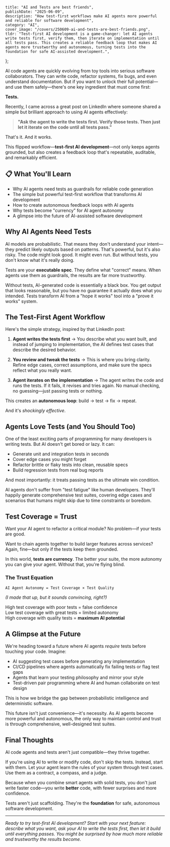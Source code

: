    title: "AI and Tests are best friends",
    publishDate: "2025-06-09",
    description: "How test-first workflows make AI agents more powerful and reliable for software development",
    category: "AI",
    cover_image: "/covers/250609-ai-and-tests-are-best-friends.png",
    tldr: "Test-first AI development is a game-changer: let AI agents write tests first, verify them, then iterate on implementation until all tests pass. This creates a reliable feedback loop that makes AI agents more trustworthy and autonomous, turning tests into the foundation for safe AI-assisted development.",
};

AI code agents are quickly evolving from toy tools into serious software collaborators. They can write code, refactor systems, fix bugs, and even understand documentation. But if you want to unlock their full potential—and use them safely—there's one key ingredient that must come first:

**Tests.**

Recently, I came across a great post on LinkedIn where someone shared a simple but brilliant approach to using AI agents effectively:

> **"Ask the agent to write the tests first. Verify those tests. Then just let it iterate on the code until all tests pass."**

That's it. And it works.

This flipped workflow—**test-first AI development**—not only keeps agents grounded, but also creates a feedback loop that's repeatable, auditable, and remarkably efficient.

## 📋 What You'll Learn

- Why AI agents need tests as guardrails for reliable code generation
- The simple but powerful test-first workflow that transforms AI development
- How to create autonomous feedback loops with AI agents
- Why tests become "currency" for AI agent autonomy
- A glimpse into the future of AI-assisted software development

## Why AI Agents Need Tests

AI models are probabilistic. That means they don't understand your intent—they predict likely outputs based on patterns. That's powerful, but it's also risky. The code might look good. It might even run. But without tests, you don't know what it's really doing.

Tests are your **executable spec**. They define what "correct" means. When agents use them as guardrails, the results are far more trustworthy.

<Callout type="info" title="The Probabilistic Problem">

Without tests, AI-generated code is essentially a black box. You get output that looks reasonable, but you have no guarantee it actually does what you intended. Tests transform AI from a "hope it works" tool into a "prove it works" system.

</Callout>

## The Test-First Agent Workflow

Here's the simple strategy, inspired by that LinkedIn post:

1. **Agent writes the tests first** →
   You describe what you want built, and instead of jumping to implementation, the AI defines test cases that describe the desired behavior.

2. **You review and tweak the tests** →
   This is where you bring clarity. Refine edge cases, correct assumptions, and make sure the specs reflect what you really want.

3. **Agent iterates on the implementation** →
   The agent writes the code and runs the tests. If it fails, it revises and tries again. No manual checking, no guessing—just passing tests or nothing.

This creates an **autonomous loop**: build → test → fix → repeat.

And it's *shockingly effective*.

## Agents Love Tests (and You Should Too)

One of the least exciting parts of programming for many developers is writing tests. But AI doesn't get bored or lazy. It can:

* Generate unit and integration tests in seconds
* Cover edge cases you might forget
* Refactor brittle or flaky tests into clean, reusable specs
* Build regression tests from real bug reports

And most importantly: it treats passing tests as the ultimate win condition.

<Callout type="success" title="The AI Advantage">

AI agents don't suffer from "test fatigue" like human developers. They'll happily generate comprehensive test suites, covering edge cases and scenarios that humans might skip due to time constraints or boredom.

</Callout>

## Test Coverage = Trust

Want your AI agent to refactor a critical module? No problem—if your tests are good.

Want to chain agents together to build larger features across services? Again, fine—but only if the tests keep them grounded.

In this world, **tests are currency**. The better your suite, the more autonomy you can give your agent. Without that, you're flying blind.

### The Trust Equation

```
AI Agent Autonomy = Test Coverage × Test Quality
```

*(I made that up, but it sounds convincing, right?)*

High test coverage with poor tests = false confidence  
Low test coverage with great tests = limited autonomy  
High coverage with quality tests = **maximum AI potential**

## A Glimpse at the Future

We're heading toward a future where AI agents *require* tests before touching your code. Imagine:

* AI suggesting test cases before generating any implementation
* CI/CD pipelines where agents automatically fix failing tests or flag test gaps
* Agents that learn your testing philosophy and mirror your style
* Test-driven pair programming where AI and human collaborate on test design

This is how we bridge the gap between probabilistic intelligence and deterministic software.

<Callout type="warning" title="The Reality Check">

This future isn't just convenience—it's necessity. As AI agents become more powerful and autonomous, the only way to maintain control and trust is through comprehensive, well-designed test suites.

</Callout>

## Final Thoughts

AI code agents and tests aren't just compatible—they thrive together.

If you're using AI to write or modify code, don't skip the tests. Instead, start with them. Let your agent learn the rules of your system through test cases. Use them as a contract, a compass, and a judge.

Because when you combine smart agents with solid tests, you don't just write faster code—you write **better** code, with fewer surprises and more confidence.

Tests aren't just scaffolding. They're the **foundation** for safe, autonomous software development.

---

*Ready to try test-first AI development? Start with your next feature: describe what you want, ask your AI to write the tests first, then let it build until everything passes. You might be surprised by how much more reliable and trustworthy the results become.*
